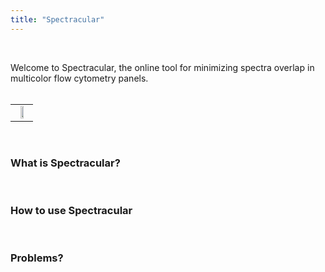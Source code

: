 ```yaml
---
title: "Spectracular"
---
```


<br>

Welcome to Spectracular, the online tool for minimizing spectra overlap in multicolor flow cytometry panels.
<br><br>

<table style="width:100%">
<tr>
<td><center>[![](spectracular_files/figure-html/launch.png){ width=50% }](https://services.healthtech.dtu.dk/shiny/spectracular/)</center></td>
</tr>
</table>
<br>

### What is Spectracular?
<br>

### How to use Spectracular
<br>

### Problems?
